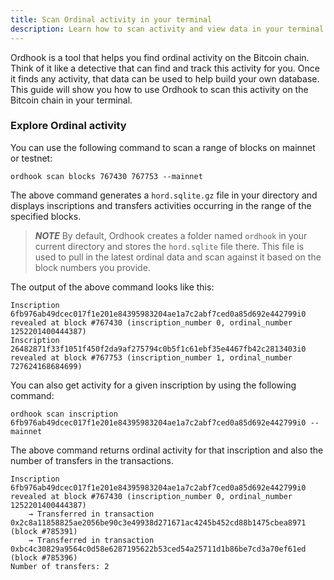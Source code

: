 ```yaml
---
title: Scan Ordinal activity in your terminal
description: Learn how to scan activity and view data in your terminal.
---
```


Ordhook is a tool that helps you find ordinal activity on the Bitcoin chain. Think of it like a detective that can find and track this activity for you. Once it finds any activity, that data can be used to help build your own database. This guide will show you how to use Ordhook to scan this activity on the Bitcoin chain in your terminal.

### Explore Ordinal activity

You can use the following command to scan a range of blocks on mainnet or testnet:

`ordhook scan blocks 767430 767753 --mainnet`

The above command generates a `hord.sqlite.gz` file in your directory and displays inscriptions and transfers activities occurring in the range of the specified blocks.

> **_NOTE_**
> By default, Ordhook creates a folder named `ordhook` in your current directory and stores the `hord.sqlite` file there. This file is used to pull in the latest ordinal data and scan against it based on the block numbers you provide.

The output of the above command looks like this:

```
Inscription 6fb976ab49dcec017f1e201e84395983204ae1a7c2abf7ced0a85d692e442799i0 revealed at block #767430 (inscription_number 0, ordinal_number 1252201400444387)
Inscription 26482871f33f1051f450f2da9af275794c0b5f1c61ebf35e4467fb42c2813403i0 revealed at block #767753 (inscription_number 1, ordinal_number 727624168684699)
```

You can also get activity for a given inscription by using the following command:

`ordhook scan inscription 6fb976ab49dcec017f1e201e84395983204ae1a7c2abf7ced0a85d692e442799i0 --mainnet`

The above command returns ordinal activity for that inscription and also the number of transfers in the transactions.

```
Inscription 6fb976ab49dcec017f1e201e84395983204ae1a7c2abf7ced0a85d692e442799i0 revealed at block #767430 (inscription_number 0, ordinal_number 1252201400444387)
	→ Transferred in transaction 0x2c8a11858825ae2056be90c3e49938d271671ac4245b452cd88b1475cbea8971 (block #785391)
	→ Transferred in transaction 0xbc4c30829a9564c0d58e6287195622b53ced54a25711d1b86be7cd3a70ef61ed (block #785396)
Number of transfers: 2
```
